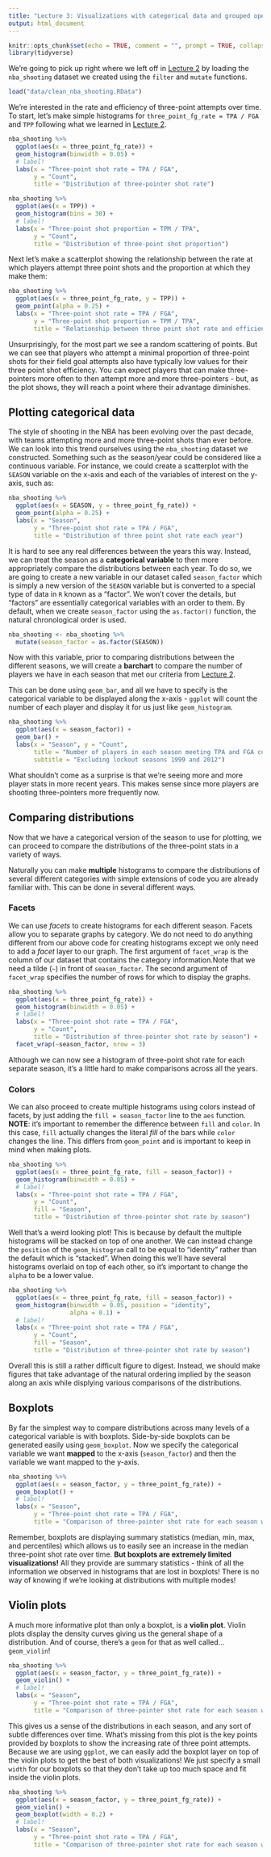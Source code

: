 ```yaml
---
title: "Lecture 3: Visualizations with categorical data and grouped operations"
output: html_document
---
```


```r
knitr::opts_chunk$set(echo = TRUE, comment = "", prompt = TRUE, collapse = TRUE, tidy=TRUE, fig.align = "center")
library(tidyverse)
```

We're going to pick up right where we left off in [Lecture 2](tc_lecture2.html) by
loading the `nba_shooting` dataset we created using the `filter` and `mutate` functions.

```r
load("data/clean_nba_shooting.RData")
```

We're interested in the rate and efficiency of three-point attempts over time. To start,
let's make simple histograms for `three_point_fg_rate = TPA / FGA` and `TPP` following
what we learned in [Lecture 2](tc_lecture2.html).

```r
nba_shooting %>%
  ggplot(aes(x = three_point_fg_rate)) +
  geom_histogram(binwidth = 0.05) +
  # label!
  labs(x = "Three-point shot rate = TPA / FGA",
       y = "Count",
       title = "Distribution of three-pointer shot rate")
```

```r
nba_shooting %>%
  ggplot(aes(x = TPP)) +
  geom_histogram(bins = 30) +
  # label!
  labs(x = "Three-point shot proportion = TPM / TPA",
       y = "Count",
       title = "Distribution of three-point shot proportion")
```

Next let's make a scatterplot showing the relationship between the rate at which
players attempt three point shots and the proportion at which they make them:

```r
nba_shooting %>%
  ggplot(aes(x = three_point_fg_rate, y = TPP)) +
  geom_point(alpha = 0.25) +
  labs(x = "Three-point shot rate = TPA / FGA",
       y = "Three-point shot proportion = TPM / TPA",
       title = "Relationship between three point shot rate and efficiency")
```

Unsurprisingly, for the most part we see a random scattering of points. But we can see that
players who attempt a minimal proportion of three-point shots for their field goal attempts
also have typically low values for their three point shot efficiency. You can expect players 
that can make three-pointers more often to then attempt more and more three-pointers - but,
as the plot shows, they will reach a point where their advantage diminishes.

## Plotting categorical data

The style of shooting in the NBA has been evolving over the past decade, with teams
attempting more and more three-point shots than ever before. We can look into this trend
ourselves using the `nba_shooting` dataset we constructed. Something such 
as the season/year could be considered like a continuous variable. For instance, 
we could create a scatterplot with the `SEASON` variable on the x-axis and each
of the variables of interest on the y-axis, such as:

```r
nba_shooting %>%
  ggplot(aes(x = SEASON, y = three_point_fg_rate)) +
  geom_point(alpha = 0.25) +
  labs(x = "Season",
       y = "Three-point shot rate = TPA / FGA",
       title = "Distribution of three point shot rate each year")
```

It is hard to see any real differences between the years this way. Instead, we
can treat the season as a __categorical variable__ to then more appropriately
compare the distributions between each year. To do so, we are going to create a
new variable in our dataset called `season_factor` which is simply a new version 
of the `SEASON` variable but is converted to a special type of data in `R` known
as a "factor". We won't cover the details, but "factors" are essentially categorical
variables with an order to them. By default, when we create `season_factor` using 
the `as.factor()` function, the natural chronological order is used.

```r
nba_shooting <- nba_shooting %>%
  mutate(season_factor = as.factor(SEASON))
```

Now with this variable, prior to comparing distributions between
the different seasons, we will create a __barchart__ to compare the number of players
we have in each season that met our criteria from [Lecture 2](tc_lecture2.html).

This can be done using `geom_bar`, and all we have to specify is the categorical
variable to be displayed along the x-axis - `ggplot` will count the number of each
player and display it for us just like `geom_histogram`.

```r
nba_shooting %>%
  ggplot(aes(x = season_factor)) +
  geom_bar() +
  labs(x = "Season", y = "Count", 
       title = "Number of players in each season meeting TPA and FGA cutoffs",
       subtitle = "Excluding lockout seasons 1999 and 2012")
```

What shouldn't come as a surprise is that we're seeing more and more player stats
in more recent years. This makes sense since more players are shooting three-pointers
more frequently now. 

## Comparing distributions

Now that we have a categorical version of the season to use for plotting, we can
proceed to compare the distributions of the three-point stats in a variety of ways.

Naturally you can make __multiple__ histograms to compare the distributions of several 
different categories with simple extensions of code you are already familiar with.
This can be done in several different ways.

### Facets

We can use *facets* to create histograms for each different season. Facets allow you to separate graphs by category. 
We do not need to do anything different from our above code for creating histograms except we only need to add a *facet* layer to our graph. The first argument of `facet_wrap` is the column of our dataset that contains the category information.Note that we need a tilde (`~`) in front of `season_factor`. The second argument of `facet_wrap` specifies the number of rows for which to display the graphs.

```r
nba_shooting %>%
  ggplot(aes(x = three_point_fg_rate)) +
  geom_histogram(binwidth = 0.05) +
  # label!
  labs(x = "Three-point shot rate = TPA / FGA",
       y = "Count",
       title = "Distribution of three-pointer shot rate by season") +
  facet_wrap(~season_factor, nrow = 3)
```

Although we can now see a histogram of three-point shot rate for each separate season,
it's a little hard to make comparisons across all the years. 

### Colors

We can also proceed to create multiple histograms using colors instead of facets,
by just adding the `fill = season_factor` line to the `aes` function. **NOTE**: it's
important to remember the difference between `fill` and `color`. In this case, `fill`
actually changes the literal _fill_ of the bars while `color` changes the line. This
differs from `geom_point` and is important to keep in mind when making plots.

```r
nba_shooting %>%
  ggplot(aes(x = three_point_fg_rate, fill = season_factor)) +
  geom_histogram(binwidth = 0.05) +
  # label!
  labs(x = "Three-point shot rate = TPA / FGA",
       y = "Count",
       fill = "Season",
       title = "Distribution of three-pointer shot rate by season") 
```

Well that's a weird looking plot! This is because by default the multiple 
histograms will be stacked on top of one another. We can instead change the 
`position` of the `geom_histogram` call to be equal to "identity" rather than
the default which is "stacked". When doing this we'll have several histograms
overlaid on top of each other, so it's important to change the `alpha` to be
a lower value.

```r
nba_shooting %>%
  ggplot(aes(x = three_point_fg_rate, fill = season_factor)) +
  geom_histogram(binwidth = 0.05, position = "identity",
                 alpha = 0.1) +
  # label!
  labs(x = "Three-point shot rate = TPA / FGA",
       y = "Count",
       fill = "Season",
       title = "Distribution of three-pointer shot rate by season") 
```


Overall this is still a rather difficult figure to digest. Instead, we should 
make figures that take advantage of the natural ordering implied by the season
along an axis while displying various comparisons of the distributions.

## Boxplots

By far the simplest way to compare distributions across many levels of a categorical
variable is with boxplots. Side-by-side boxplots can be generated easily using
`geom_boxplot`. Now we specify the categorical variable we want __mapped__ to the
x-axis (`season_factor`) and then the variable we want mapped to the y-axis.

```r
nba_shooting %>%
  ggplot(aes(x = season_factor, y = three_point_fg_rate)) +
  geom_boxplot() +
  # label!
  labs(x = "Season",
       y = "Three-point shot rate = TPA / FGA",
       title = "Comparison of three-pointer shot rate for each season with boxplots") 
```

Remember, boxplots are displaying summary statistics (median, min, max, and percentiles)
which allows us to easily see an increase in the median three-point shot rate over
time. **But boxplots are extremely limited visualizations!** All they provide are
summary statistics - think of all the information we observed in histograms that
are lost in boxplots! There is no way of knowing if we're looking at distributions
with multiple modes!

## Violin plots

A much more informative plot than only a boxplot, is a __violin plot__. Violin 
plots display the density curves giving us the general shape of a distribution. 
And of course, there's a `geom` for that as well called... `geom_violin`!

```r
nba_shooting %>%
  ggplot(aes(x = season_factor, y = three_point_fg_rate)) +
  geom_violin() +
  # label!
  labs(x = "Season",
       y = "Three-point shot rate = TPA / FGA",
       title = "Comparison of three-pointer shot rate for each season with violin plots") 
```

This gives us a sense of the distributions in each season, and any sort of subtle
differences over time. What's missing from this plot is the key points provided
by boxplots to show the increasing rate of three point attempts. Because we are
using `ggplot`, we can easily add the boxplot layer on top of the violin plots
to get the best of both visualizations! We just specify a small `width` for our
boxplots so that they don't take up too much space and fit inside the violin plots.

```r
nba_shooting %>%
  ggplot(aes(x = season_factor, y = three_point_fg_rate)) +
  geom_violin() + 
  geom_boxplot(width = 0.2) +
  # label!
  labs(x = "Season",
       y = "Three-point shot rate = TPA / FGA",
       title = "Comparison of three-pointer shot rate for each season with violin and boxplots") 
```

